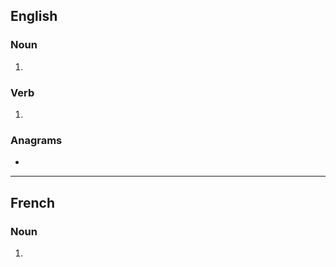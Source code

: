 ==English==

===Noun===
{{head|en|noun plural form}}

# {{plural of|marinade|lang=en}}

===Verb===
{{head|en|verb form}}

# {{en-third-person singular of|marinade}}

===Anagrams===
* {{anagrams|en|a=aadeimnrs|Madeirans|marsdenia}}

----

==French==

===Noun===
{{head|fr|noun plural form|g=?}}

# {{plural of|marinade|lang=fr}}